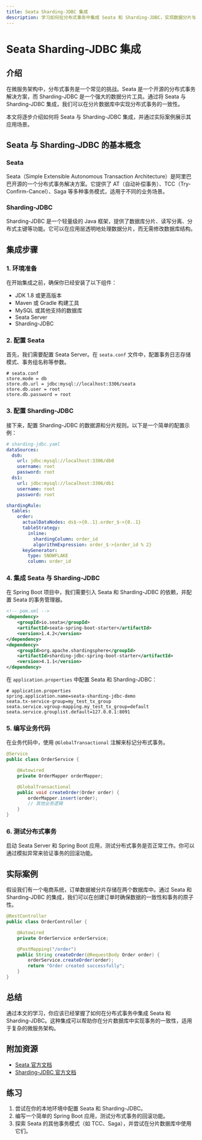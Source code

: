 ```yaml
---
title: Seata Sharding-JDBC 集成
description: 学习如何在分布式事务中集成 Seata 和 Sharding-JDBC，实现数据分片与事务一致性。
---
```


# Seata Sharding-JDBC 集成

## 介绍

在微服务架构中，分布式事务是一个常见的挑战。Seata 是一个开源的分布式事务解决方案，而 Sharding-JDBC 是一个强大的数据分片工具。通过将 Seata 与 Sharding-JDBC 集成，我们可以在分片数据库中实现分布式事务的一致性。

本文将逐步介绍如何将 Seata 与 Sharding-JDBC 集成，并通过实际案例展示其应用场景。

## Seata 与 Sharding-JDBC 的基本概念

### Seata

Seata（Simple Extensible Autonomous Transaction Architecture）是阿里巴巴开源的一个分布式事务解决方案。它提供了 AT（自动补偿事务）、TCC（Try-Confirm-Cancel）、Saga 等多种事务模式，适用于不同的业务场景。

### Sharding-JDBC

Sharding-JDBC 是一个轻量级的 Java 框架，提供了数据库分片、读写分离、分布式主键等功能。它可以在应用层透明地处理数据分片，而无需修改数据库结构。

## 集成步骤

### 1. 环境准备

在开始集成之前，确保你已经安装了以下组件：

- JDK 1.8 或更高版本
- Maven 或 Gradle 构建工具
- MySQL 或其他支持的数据库
- Seata Server
- Sharding-JDBC

### 2. 配置 Seata

首先，我们需要配置 Seata Server。在 `seata.conf` 文件中，配置事务日志存储模式、事务组名称等参数。

```properties
# seata.conf
store.mode = db
store.db.url = jdbc:mysql://localhost:3306/seata
store.db.user = root
store.db.password = root
```

### 3. 配置 Sharding-JDBC

接下来，配置 Sharding-JDBC 的数据源和分片规则。以下是一个简单的配置示例：

```yaml
# sharding-jdbc.yaml
dataSources:
  ds0:
    url: jdbc:mysql://localhost:3306/db0
    username: root
    password: root
  ds1:
    url: jdbc:mysql://localhost:3306/db1
    username: root
    password: root

shardingRule:
  tables:
    order:
      actualDataNodes: ds$->{0..1}.order_$->{0..1}
      tableStrategy:
        inline:
          shardingColumn: order_id
          algorithmExpression: order_$->{order_id % 2}
      keyGenerator:
        type: SNOWFLAKE
        column: order_id
```

### 4. 集成 Seata 与 Sharding-JDBC

在 Spring Boot 项目中，我们需要引入 Seata 和 Sharding-JDBC 的依赖，并配置 Seata 的事务管理器。

```xml
<!-- pom.xml -->
<dependency>
    <groupId>io.seata</groupId>
    <artifactId>seata-spring-boot-starter</artifactId>
    <version>1.4.2</version>
</dependency>
<dependency>
    <groupId>org.apache.shardingsphere</groupId>
    <artifactId>sharding-jdbc-spring-boot-starter</artifactId>
    <version>4.1.1</version>
</dependency>
```

在 `application.properties` 中配置 Seata 和 Sharding-JDBC：

```properties
# application.properties
spring.application.name=seata-sharding-jdbc-demo
seata.tx-service-group=my_test_tx_group
seata.service.vgroup-mapping.my_test_tx_group=default
seata.service.grouplist.default=127.0.0.1:8091
```

### 5. 编写业务代码

在业务代码中，使用 `@GlobalTransactional` 注解来标记分布式事务。

```java
@Service
public class OrderService {

    @Autowired
    private OrderMapper orderMapper;

    @GlobalTransactional
    public void createOrder(Order order) {
        orderMapper.insert(order);
        // 其他业务逻辑
    }
}
```

### 6. 测试分布式事务

启动 Seata Server 和 Spring Boot 应用，测试分布式事务是否正常工作。你可以通过模拟异常来验证事务的回滚功能。

## 实际案例

假设我们有一个电商系统，订单数据被分片存储在两个数据库中。通过 Seata 和 Sharding-JDBC 的集成，我们可以在创建订单时确保数据的一致性和事务的原子性。

```java
@RestController
public class OrderController {

    @Autowired
    private OrderService orderService;

    @PostMapping("/order")
    public String createOrder(@RequestBody Order order) {
        orderService.createOrder(order);
        return "Order created successfully";
    }
}
```

## 总结

通过本文的学习，你应该已经掌握了如何在分布式事务中集成 Seata 和 Sharding-JDBC。这种集成可以帮助你在分片数据库中实现事务的一致性，适用于复杂的微服务架构。

## 附加资源

- [Seata 官方文档](https://seata.io/zh-cn/docs/overview/what-is-seata.html)
- [Sharding-JDBC 官方文档](https://shardingsphere.apache.org/document/current/cn/overview/)

## 练习

1. 尝试在你的本地环境中配置 Seata 和 Sharding-JDBC。
2. 编写一个简单的 Spring Boot 应用，测试分布式事务的回滚功能。
3. 探索 Seata 的其他事务模式（如 TCC、Saga），并尝试在分片数据库中使用它们。
